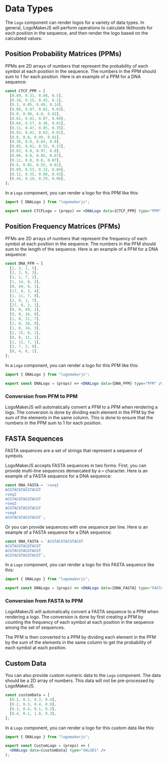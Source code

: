

<Meta title="Tutorial/3 - Data Types" />

# Data Types

The `Logo` component can render logos for a variety of data types. In general, LogoMakerJS will perform operations to calculate liklihoods for each position in the sequence, and then render the logo based on the calculated values:

## Position Probability Matrices (PPMs)

PPMs are 2D arrays of numbers that represent the probability of each symbol at each position in the sequence. The numbers in the PPM should sum to 1 for each position. Here is an example of a PPM for a DNA sequence:

```jsx
const CTCF_PPM = [
  [0.09, 0.31, 0.08, 0.5],
  [0.18, 0.15, 0.45, 0.2],
  [0.3, 0.05, 0.49, 0.14],
  [0.06, 0.87, 0.02, 0.03],
  [0.0, 0.98, 0.0, 0.02],
  [0.81, 0.01, 0.07, 0.09],
  [0.04, 0.57, 0.36, 0.01],
  [0.11, 0.47, 0.05, 0.35],
  [0.93, 0.01, 0.03, 0.01],
  [0.0, 0.0, 0.99, 0.01],
  [0.36, 0.0, 0.64, 0.0],
  [0.05, 0.01, 0.55, 0.37],
  [0.03, 0.0, 0.97, 0.0],
  [0.06, 0.0, 0.85, 0.07],
  [0.11, 0.8, 0.0, 0.07],
  [0.4, 0.01, 0.55, 0.01],
  [0.09, 0.53, 0.33, 0.04],
  [0.12, 0.35, 0.08, 0.43],
  [0.44, 0.19, 0.29, 0.06],
];
```

In a `Logo` component, you can render a logo for this PPM like this:

```jsx
import { DNALogo } from "logomakerjs";

export const CTCFLogo = (props) => <DNALogo data={CTCF_PPM} type="PPM" />;
```

## Position Frequency Matrices (PFMs)

PFMs are 2D arrays of numbers that represent the frequency of each symbol at each position in the sequence. The numbers in the PFM should sum to the length of the sequence. Here is an example of a PFM for a DNA sequence:

```jsx
const DNA_PFM = [
  [1, 3, 1, 5],
  [2, 2, 6, 3],
  [3, 1, 7, 2],
  [1, 14, 0, 2],
  [0, 49, 0, 1],
  [17, 0, 3, 4],
  [1, 11, 7, 0],
  [2, 9, 1, 7],
  [27, 0, 2, 1],
  [0, 0, 49, 1],
  [9, 0, 16, 0],
  [1, 0, 11, 7],
  [1, 0, 38, 0],
  [1, 0, 34, 3],
  [2, 15, 0, 1],
  [8, 0, 11, 1],
  [1, 12, 7, 1],
  [2, 7, 2, 9],
  [8, 4, 6, 1],
];
```

In a `Logo` component, you can render a logo for this PFM like this:

```jsx
import { DNALogo } from "logomakerjs";

export const DNALogo = (props) => <DNALogo data={DNA_PFM} type="PFM" />;
```

### Conversion from PFM to PPM

LogoMakerJS will automatically convert a PFM to a PPM when rendering a logo. The conversion is done by dividing each element in the PFM by the sum of the elements in the same column. This is done to ensure that the numbers in the PPM sum to 1 for each position.

## FASTA Sequences

FASTA sequences are a set of strings that represent a sequence of symbols.

LogoMakerJS accepts FASTA sequences in two forms. First, you can provide multi-line sequences demarcated by a `>` character. Here is an example of a FASTA sequence for a DNA sequence:

```jsx
const DNA_FASTA = `>seq1
ACGTACGTACGTACGT
>seq2
ACGTACGTACGTACGT
>seq3
ACGTACGTACGTACGT
>seq4
ACGTACGTACGTACGT`;
```

Or you can provide sequences with one sequence per line. Here is an example of a FASTA sequence for a DNA sequence:

```jsx
const DNA_FASTA = `ACGTACGTACGTACGT
ACGTACGTACGTACGT
ACGTACGTACGTACGT
ACGTACGTACGTACGT`;
```

In a `Logo` component, you can render a logo for this FASTA sequence like this:

```jsx
import { DNALogo } from "logomakerjs";

export const DNALogo = (props) => <DNALogo data={DNA_FASTA} type="FASTA" />;
```

### Conversion from FASTA to PPM

LogoMakerJS will automatically convert a FASTA sequence to a PPM when rendering a logo. The conversion is done by first creating a PFM by counting the frequency of each symbol at each position in the sequence among the set of sequences.

The PFM is then converted to a PPM by dividing each element in the PFM by the sum of the elements in the same column to get the probability of each symbol at each position.

## Custom Data

You can also provide custom numeric data to the `Logo` component. The data should be a 2D array of numbers. This data will not be pre-processed by LogoMakerJS.

```jsx
const customData = [
  [0.1, 0.2, 0.3, 0.4],
  [0.2, 0.3, 0.4, 0.9],
  [0.3, 0.4, 0.1, 0.2],
  [0.4, 0.1, 1.0, 0.3],
];
```

In a `Logo` component, you can render a logo for this custom data like this:

```jsx
import { DNALogo } from "logomakerjs";

export const CustomLogo = (props) => (
  <DNALogo data={customData} type="VALUES" />
);
```
